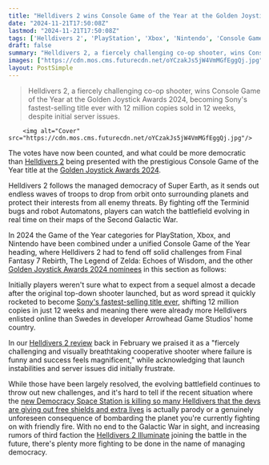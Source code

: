 ```yaml
---
title: "Helldivers 2 wins Console Game of the Year at the Golden Joystick Awards 2024"
date: "2024-11-21T17:50:08Z"
lastmod: "2024-11-21T17:50:08Z"
tags: ['Helldivers 2', 'PlayStation', 'Xbox', 'Nintendo', 'Console Game', 'Third-Person Shooter', 'Cooperative Shooter', 'Golden Joystick Awards']
draft: false
summary: "Helldivers 2, a fiercely challenging co-op shooter, wins Console Game of the Year at the Golden Joystick Awards 2024,  becoming Sony's fastest-selling title ever with 12 million copies sold in 12 weeks, despite initial server issues. "
images: ["https://cdn.mos.cms.futurecdn.net/oYCzakJs5jW4VmMGfEggQj.jpg"]
layout: PostSimple
---
```

> Helldivers 2, a fiercely challenging co-op shooter, wins Console Game of the Year at the Golden Joystick Awards 2024,  becoming Sony's fastest-selling title ever with 12 million copies sold in 12 weeks, despite initial server issues. 


        <img alt="Cover" src="https://cdn.mos.cms.futurecdn.net/oYCzakJs5jW4VmMGfEggQj.jpg"/>
        
The votes have now been counted, and what could be more democratic than [Helldivers 2](https://www.gamesradar.com/helldivers-2-guide/) being presented with the prestigious Console Game of the Year title at the [Golden Joystick Awards 2024](https://www.gamesradar.com/goldenjoystickawards/).

Helldivers 2 follows the managed democracy of Super Earth, as it sends out endless waves of troops to drop from orbit onto surrounding planets and protect their interests from all enemy threats. By fighting off the Terminid bugs and robot Automatons, players can watch the battlefield evolving in real time on their maps of the Second Galactic War.

In 2024 the Game of the Year categories for PlayStation, Xbox, and Nintendo have been combined under a unified Console Game of the Year heading, where Helldivers 2 had to fend off solid challenges from Final Fantasy 7 Rebirth, The Legend of Zelda: Echoes of Wisdom, and the other [Golden Joystick Awards 2024 nominees](https://www.gamesradar.com/games/golden-joystick-awards-2024-shortlist-categories-revealed-vote-now/) in this section as follows:

Initially players weren't sure what to expect from a sequel almost a decade after the original top-down shooter launched, but as word spread it quickly rocketed to become [Sony's fastest-selling title ever](https://www.gamesradar.com/games/third-person-shooter/there-are-more-helldivers-than-swedes-says-helldivers-2-lead-as-his-game-becomes-sonys-fastest-selling-title-ever/), shifting 12 million copies in just 12 weeks and meaning there were already more Helldivers enlisted online than Swedes in developer Arrowhead Game Studios' home country.

In our [Helldivers 2 review](https://www.gamesradar.com/helldivers-2-review/) back in February we praised it as a "fiercely challenging and visually breathtaking cooperative shooter where failure is funny and success feels magnificent," while acknowledging that launch instabilities and server issues did initially frustrate.

While those have been largely resolved, the evolving battlefield continues to throw out new challenges, and it's hard to tell if the recent situation where the [new Democracy Space Station is killing so many Helldivers that the devs are giving out free shields and extra lives](https://www.gamesradar.com/games/third-person-shooter/helldivers-2s-democracy-space-station-is-here-but-its-a-friendly-fire-nightmare-that-does-nothing-but-team-kill-the-players-who-helped-build-it/) is actually parody or a genuinely unforeseen consequence of bombarding the planet you're currently fighting on with friendly fire. With no end to the Galactic War in sight, and increasing rumors of third faction the [Helldivers 2 Illuminate](https://www.gamesradar.com/helldivers-2-illuminate-third-faction/) joining the battle in the future, there's plenty more fighting to be done in the name of managing democracy.
        